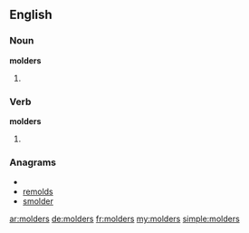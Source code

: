 ==English==
===Noun===
'''molders'''

#{{plural of|[[molder]]}}


===Verb===
'''molders'''

#{{third-person singular of|[[molder]]}}

===Anagrams===
* {{alphagram|delmors}}
* [[remolds#English|remolds]]
* [[smolder#English|smolder]]

[[ar:molders]]
[[de:molders]]
[[fr:molders]]
[[my:molders]]
[[simple:molders]]